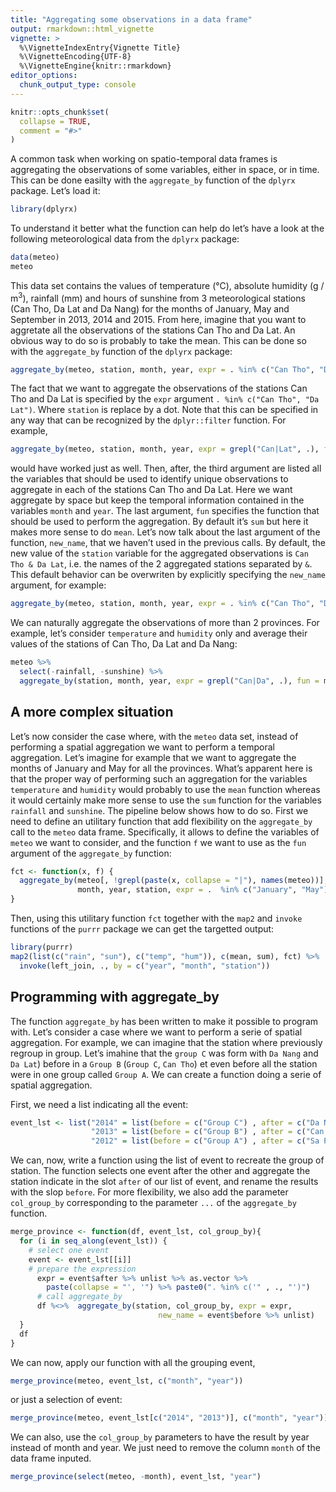 ```yaml
---
title: "Aggregating some observations in a data frame"
output: rmarkdown::html_vignette
vignette: >
  %\VignetteIndexEntry{Vignette Title}
  %\VignetteEncoding{UTF-8}
  %\VignetteEngine{knitr::rmarkdown}
editor_options: 
  chunk_output_type: console
---
```


```r
knitr::opts_chunk$set(
  collapse = TRUE,
  comment = "#>"
)
```

A common task when working on spatio-temporal data frames is aggregating the
observations of some variables, either in space, or in time. This can be done
easilty with the `aggregate_by` function of the `dplyrx` package. Let's load it:

```r
library(dplyrx)
```

To understand it better what the function can help do let's have a  look at the
following meteorological data from the `dplyrx` package:

```r
data(meteo)
meteo
```

This data set contains the values of temperature (°C), absolute humidity
(g / m$^3$), rainfall (mm) and hours of sunshine from 3 meteorological stations
(Can Tho, Da Lat and Da Nang) for the months of January, May and September in
2013, 2014 and 2015. From here, imagine that you want to aggretate all the
observations of the stations Can Tho and Da Lat. An obvious way to do so is
probably to take the mean. This can be done so with the `aggregate_by` function
of the `dplyrx` package:

```r
aggregate_by(meteo, station, month, year, expr = . %in% c("Can Tho", "Da Lat"), fun = mean)
```

The fact that we want to aggregate the observations of the stations Can Tho and
Da Lat is specified by the `expr` argument `. %in% c("Can Tho", "Da Lat")`.
Where `station` is replace by a dot.
Note that this can be specified in any way that can be recognized by the
`dplyr::filter` function. For example,

```r
aggregate_by(meteo, station, month, year, expr = grepl("Can|Lat", .), fun = mean)
```

would have worked just as well. Then, after, the third argument are listed all
the variables that should be used to identify unique observations to aggregate
in each of the stations Can Tho and Da Lat. Here we want aggregate by space but
keep the temporal information contained in the variables `month` and `year`. The
last argument, `fun` specifies the function that should be used to perform the
aggregation. By default it's `sum` but here it makes more sense to do `mean`.
Let's now talk about the last argument of the function, `new_name`, that we
haven't used in the previous calls. By default, the new value of the `station`
variable for the aggregated observations is `Can Tho & Da Lat`, i.e. the names
of the 2 aggregated stations separated by `&`. This default behavior can be
overwriten by explicitly specifying the `new_name` argument, for example:

```r
aggregate_by(meteo, station, month, year, expr = . %in% c("Can Tho", "Da Lat"), fun = mean, new_name = "mean of CT and DL")
```

We can naturally aggregate the observations of more than 2 provinces. For
example, let's consider `temperature` and `humidity` only and average their
values of the stations of Can Tho, Da Lat and Da Nang:

```r
meteo %>%
  select(-rainfall, -sunshine) %>% 
  aggregate_by(station, month, year, expr = grepl("Can|Da", .), fun = mean)
```

## A more complex situation

Let's now consider the case where, with the `meteo` data set, instead of
performing a spatial aggregation we want to  perform a temporal aggregation.
Let's imagine for example that we want to aggregate the months of January and
May for all the provinces. What's apparent here is that the proper way of
performing such an aggregation for the variables `temperature` and `humidity`
would probably to use the `mean` function whereas it would certainly make more
sense to use the `sum` function for the variables `rainfall` and `sunshine`. The
pipeline below shows how to do so. First we need to define an utilitary function
that add flexibility on the `aggregate_by` call to the `meteo` data frame.
Specifically, it allows to define the variables of `meteo` we want to consider,
and the function `f` we want to use as the `fun` argument of the `aggregate_by`
function:

```r
fct <- function(x, f) {
  aggregate_by(meteo[, !grepl(paste(x, collapse = "|"), names(meteo))],
               month, year, station, expr = .  %in% c("January", "May"), fun = f)
}
```

Then, using this utilitary function `fct` together with the `map2` and `invoke`
functions of the `purrr` package we can get the targetted output:

```r
library(purrr)
map2(list(c("rain", "sun"), c("temp", "hum")), c(mean, sum), fct) %>% 
  invoke(left_join, ., by = c("year", "month", "station"))
```

## Programming with aggregate_by

The function `aggregate_by` has been written to make it possible to program 
with. Let's consider a case where we want to perform a serie of spatial 
aggregation. For example, we can imagine that the station where previously 
regroup in group. Let's imahine that the `group C` was form with `Da Nang` and 
`Da Lat`) before in a `Group B` (`Group C`, `Can Tho`) et even before all the 
station were in one group called `Group A`. We can create a function doing a 
serie of spatial aggregation. 

First, we need a list indicating all the event: 

```r
event_lst <- list("2014" = list(before = c("Group C") , after = c("Da Nang", "Da Lat")),
                  "2013" = list(before = c("Group B") , after = c("Can Tho", "Group C")),
                  "2012" = list(before = c("Group A") , after = c("Sa Pa", "Group B")))

```

We can, now, write a function using the list of event to recreate the
group of station. The function selects one event after the other and aggregate
the station indicate in the slot `after` of our list of event, and rename the 
results with the slop `before`. For more flexibility, we also add the parameter 
`col_group_by` corresponding to the parameter `...` of the `aggregate_by` 
function.

```r
merge_province <- function(df, event_lst, col_group_by){
  for (i in seq_along(event_lst)) {
    # select one event
    event <- event_lst[[i]]
    # prepare the expression
      expr = event$after %>% unlist %>% as.vector %>% 
        paste(collapse = "', '") %>% paste0(". %in% c('" , ., "')")
      # call aggregate_by
      df %<>%  aggregate_by(station, col_group_by, expr = expr, 
                                 new_name = event$before %>% unlist)
  }
  df 
}

```

We can now, apply our function with all the grouping event, 

```r
merge_province(meteo, event_lst, c("month", "year"))
```

or just a selection of event: 

```r
merge_province(meteo, event_lst[c("2014", "2013")], c("month", "year"))
```

We can also, use the `col_group_by` parameters to have the result by year 
instead of month and year. We just need to remove the column `month` of the 
data frame inputed.

```r
merge_province(select(meteo, -month), event_lst, "year")
```
